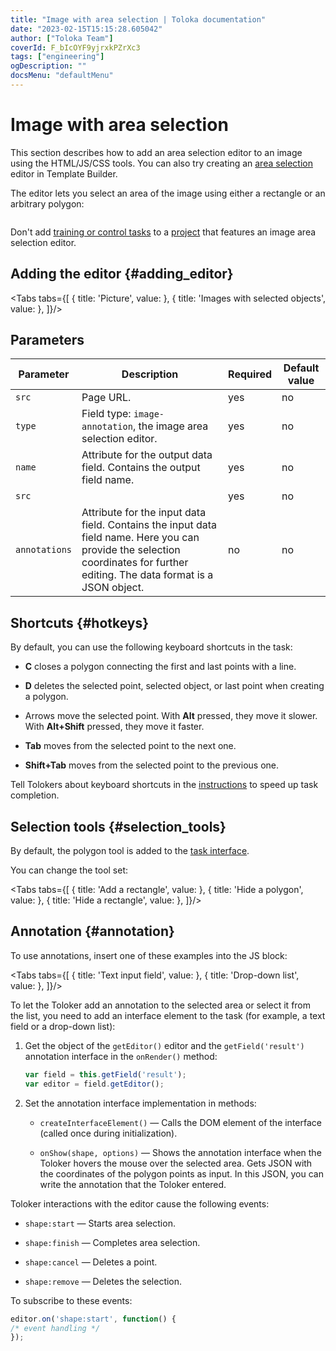 ```yaml
---
title: "Image with area selection | Toloka documentation"
date: "2023-02-15T15:15:28.605042"
author: ["Toloka Team"]
coverId: F_bIcOYF9yjrxkPZrXc3
tags: ["engineering"]
ogDescription: ""
docsMenu: "defaultMenu"
---
```



# Image with area selection

<Note mode="note" title="Note">

This section describes how to add an area selection editor to an image using the HTML/JS/CSS tools. You can also try creating an [area selection](/docs/template-builder/operations/select-areas) editor in Template Builder.

</Note>

The editor lets you select an area of the image using either a rectangle or an arbitrary polygon:

<Image width="490px" withBackground imageId="1675426547089" alt="" />

<Note mode="note" title="Note">

Don't add [training or control tasks](/docs/guide/pool) to a [project](/docs/glossary#project) that features an image area selection editor.

</Note>

## Adding the editor {#adding_editor}

<Tabs tabs={[
  { title: 'Picture', value: <ImageAnnotationList1/> },
  { title: 'Images with selected objects', value: <ImageAnnotationList2/> },
]}/>

## Parameters

**Parameter**|**Description**|**Required**|**Default value**
----- | ----- | ----- | -----
`src`| Page URL. | yes | no
`type`| Field type: `image-annotation`, the image area selection editor. | yes | no
`name`| Attribute for the output data field. Contains the output field name. | yes | no
`src`| <ImageAnnotationTable1/>| yes | no
`annotations`| Attribute for the input data field. Contains the input data field name. Here you can provide the selection coordinates for further editing. The data format is a JSON object. | no | no

## Shortcuts {#hotkeys}

By default, you can use the following keyboard shortcuts in the task:

- **C** closes a polygon connecting the first and last points with a line.

- **D** deletes the selected point, selected object, or last point when creating a polygon.

- Arrows move the selected point. With **Alt** pressed, they move it slower. With **Alt+Shift** pressed, they move it faster.

- **Tab** moves from the selected point to the next one.

- **Shift+Tab** moves from the selected point to the previous one.

Tell Tolokers about keyboard shortcuts in the [instructions](/docs/glossary#instructions) to speed up task completion.

## Selection tools {#selection_tools}

By default, the polygon tool is added to the [task interface](/docs/glossary#task-interface).

You can change the tool set:

<Tabs tabs={[
  { title: 'Add a rectangle', value: <ImageAnnotationList3/> },
  { title: 'Hide a polygon', value: <ImageAnnotationList4/> },
  { title: 'Hide a rectangle', value: <ImageAnnotationList5/> },
]}/>

## Annotation {#annotation}

To use annotations, insert one of these examples into the JS block:

<Tabs tabs={[
  { title: 'Text input field', value: <ImageAnnotationList6/> },
  { title: 'Drop-down list', value: <ImageAnnotationList7/> },
]}/>

<Cut title="Explanation of examples">

To let the Toloker add an annotation to the selected area or select it from the list, you need to add an interface element to the task (for example, a text field or a drop-down list):

1. Get the object of the `getEditor()` editor and the `getField('result')` annotation interface in the `onRender()` method:

    ```javascript
    var field = this.getField('result');
    var editor = field.getEditor();
    ```

1. Set the annotation interface implementation in methods:

    - `createInterfaceElement()` — Calls the DOM element of the interface (called once during initialization).

    - `onShow(shape, options)` — Shows the annotation interface when the Toloker hovers the mouse over the selected area. Gets JSON with the coordinates of the polygon points as input. In this JSON, you can write the annotation that the Toloker entered.

</Cut>

Toloker interactions with the editor cause the following events:

- `shape:start` — Starts area selection.

- `shape:finish` — Completes area selection.

- `shape:cancel` — Deletes a point.

- `shape:remove` — Deletes the selection.

To subscribe to these events:

```javascript
editor.on('shape:start', function() {
/* event handling */
});
```

<ContactGuideSupport/>
